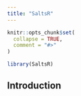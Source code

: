 ```yaml
---
title: "SaltsR"
---
```


```r
knitr::opts_chunk$set(
  collapse = TRUE,
  comment = "#>"
)
```

```r
library(SaltsR)
```

## Introduction



